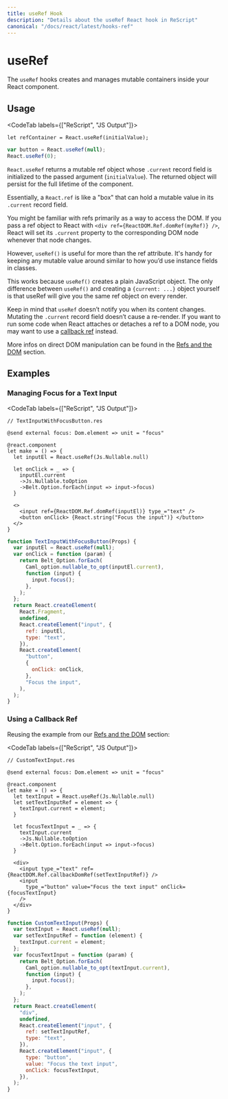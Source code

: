 ```yaml
---
title: useRef Hook
description: "Details about the useRef React hook in ReScript"
canonical: "/docs/react/latest/hooks-ref"
---
```


# useRef

<Intro>

The `useRef` hooks creates and manages mutable containers inside your React component.

</Intro>

## Usage

<CodeTab labels={["ReScript", "JS Output"]}>

```res
let refContainer = React.useRef(initialValue);
```

```js
var button = React.useRef(null);
React.useRef(0);
```

</CodeTab>

`React.useRef` returns a mutable ref object whose `.current` record field is initialized to the passed argument (`initialValue`). The returned object will persist for the full lifetime of the component.

Essentially, a `React.ref` is like a "box" that can hold a mutable value in its `.current` record field.

You might be familiar with refs primarily as a way to access the DOM. If you pass a ref object to React with `<div ref={ReactDOM.Ref.domRef(myRef)} />`, React will set its `.current` property to the corresponding DOM node whenever that node changes.

However, `useRef()` is useful for more than the ref attribute. It's handy for keeping any mutable value around similar to how you’d use instance fields in classes.

This works because `useRef()` creates a plain JavaScript object. The only difference between `useRef()` and creating a `{current: ...}` object yourself is that useRef will give you the same ref object on every render.

Keep in mind that `useRef` doesn’t notify you when its content changes. Mutating the `.current` record field doesn’t cause a re-render. If you want to run some code when React attaches or detaches a ref to a DOM node, you may want to use a [callback ref](./refs-and-the-dom#callback-refs) instead.

More infos on direct DOM manipulation can be found in the [Refs and the DOM](./refs-and-the-dom) section.

## Examples

### Managing Focus for a Text Input

<CodeTab labels={["ReScript", "JS Output"]}>

```res
// TextInputWithFocusButton.res

@send external focus: Dom.element => unit = "focus"

@react.component
let make = () => {
  let inputEl = React.useRef(Js.Nullable.null)

  let onClick = _ => {
    inputEl.current
    ->Js.Nullable.toOption
    ->Belt.Option.forEach(input => input->focus)
  }

  <>
    <input ref={ReactDOM.Ref.domRef(inputEl)} type_="text" />
    <button onClick> {React.string("Focus the input")} </button>
  </>
}
```

```js
function TextInputWithFocusButton(Props) {
  var inputEl = React.useRef(null);
  var onClick = function (param) {
    return Belt_Option.forEach(
      Caml_option.nullable_to_opt(inputEl.current),
      function (input) {
        input.focus();
      },
    );
  };
  return React.createElement(
    React.Fragment,
    undefined,
    React.createElement("input", {
      ref: inputEl,
      type: "text",
    }),
    React.createElement(
      "button",
      {
        onClick: onClick,
      },
      "Focus the input",
    ),
  );
}
```

</CodeTab>

### Using a Callback Ref

Reusing the example from our [Refs and the DOM](./refs-and-the-dom#callback-refs) section:

<CodeTab labels={["ReScript", "JS Output"]}>

```res
// CustomTextInput.res

@send external focus: Dom.element => unit = "focus"

@react.component
let make = () => {
  let textInput = React.useRef(Js.Nullable.null)
  let setTextInputRef = element => {
    textInput.current = element;
  }

  let focusTextInput = _ => {
    textInput.current
    ->Js.Nullable.toOption
    ->Belt.Option.forEach(input => input->focus)
  }

  <div>
    <input type_="text" ref={ReactDOM.Ref.callbackDomRef(setTextInputRef)} />
    <input
      type_="button" value="Focus the text input" onClick={focusTextInput}
    />
  </div>
}
```

```js
function CustomTextInput(Props) {
  var textInput = React.useRef(null);
  var setTextInputRef = function (element) {
    textInput.current = element;
  };
  var focusTextInput = function (param) {
    return Belt_Option.forEach(
      Caml_option.nullable_to_opt(textInput.current),
      function (input) {
        input.focus();
      },
    );
  };
  return React.createElement(
    "div",
    undefined,
    React.createElement("input", {
      ref: setTextInputRef,
      type: "text",
    }),
    React.createElement("input", {
      type: "button",
      value: "Focus the text input",
      onClick: focusTextInput,
    }),
  );
}
```

</CodeTab>
